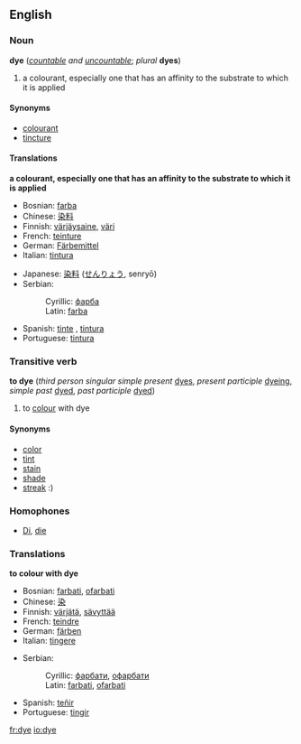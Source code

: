 ==English==
{{wikipedia}}
===Noun===
'''dye''' (''[[countable]] and [[uncountable]]''; ''plural'' '''dyes''')
#a colourant, especially one that has an affinity to the substrate to which it is applied

====Synonyms====
*[[colourant]]
*[[tincture]]

====Translations====
'''a colourant, especially one that has an affinity to the substrate to which it is applied'''
{{top}}
*Bosnian: [[farba#Bosnian|farba]] {{f}}
*Chinese: [[染]][[料]]
*Finnish: [[värjäysaine]], [[väri]]
*French: [[teinture]] {{f}}
*German: [[Färbemittel]] {{n}}
*Italian: [[tintura]] {{f}}
{{mid}}
*Japanese: [[染料]] ([[せんりょう]], senry&#333;)
*Serbian:
*:Cyrillic: [[фарба#Serbian|фарба]] {{f}}
*:Latin: [[farba#Serbian|farba]] {{f}}
*Spanish: [[tinte]] {{m}}, [[tintura]] {{f}}
*Portuguese: [[tintura]]
{{bottom}}

===Transitive verb===
'''to dye''' (''third person singular simple present'' [[dyes]], ''present participle'' [[dyeing]], ''simple past'' [[dyed]], ''past participle'' [[dyed]])
#to [[colour]] with dye

====Synonyms====
*[[color]]
*[[tint]]
*[[stain]]
*[[shade]]
*[[streak]] :)

===Homophones===
*[[Di]], [[die]]

===Translations===
'''to colour with dye'''
{{top}}
*Bosnian: [[farbati#Bosnian|farbati]], [[ofarbati#Bosnian|ofarbati]]
*Chinese: [[染]]
*Finnish: [[värjätä]], [[sävyttää]]
*French: [[teindre]]
*German: [[färben]]
*Italian: [[tingere]]
{{mid}}
*Serbian:
*:Cyrillic: [[фарбати#Serbian|фарбати]], [[офарбати#Serbian|офарбати]]
*:Latin: [[farbati#Serbian|farbati]], [[ofarbati#Serbian|ofarbati]]
*Spanish: [[teñir]]
*Portuguese: [[tingir]]
{{bottom}}

[[fr:dye]]
[[io:dye]]